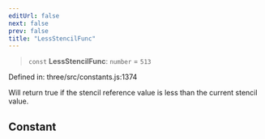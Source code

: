 ```yaml
---
editUrl: false
next: false
prev: false
title: "LessStencilFunc"
---
```


> `const` **LessStencilFunc**: `number` = `513`

Defined in: three/src/constants.js:1374

Will return true if the stencil reference value is less than the current stencil value.

## Constant
